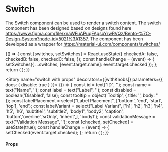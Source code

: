 
<Meta title="Components/Switch" />

# Switch

The Switch component can be used to render a switch content.
The switch component has been designed based on designs found here https://www.figma.com/file/xnaWFuAPuqFAgsoYrwRVQz/Bento-%7C-Design-System?node-id=5021%3A1357.
The component has been developed as a wrapper for https://material-ui.com/components/switches/

<Preview>
  <Story name="switch">
    {() => {
      const [switches, setSwitches] = React.useState({
        checkedA: false,
        checkedB: false,
        checkedC: false,
      });
      const handleChange = (event) => {
        setSwitches({ ...switches, [event.target.name]: event.target.checked });
      };
    return (
      <DemoContainer>
        <Switch disabled />
        <Switch name={'checkedA'} label={'This is a Test'} checked={switches.checkedA} onChange={handleChange} />
        <Switch name={'checkedB'} label={'This is a Test'} checked={switches.checkedB} onChange={handleChange} labelVariant={'caption'} labelPlacement={'top'}/>
        <Switch name={'checkedC'} label={'This is a Test'} checked={switches.checkedC} onChange={handleChange} validationMessage={'This value is required'}/>
    </DemoContainer>
    );
    }}
  </Story>
</Preview>

<Story name="switch with props" decorators={[withKnobs]} parameters={{ docs: { disable: true } }}>
  {() => {
    const id = text("ID", '');
    const name = text("Name", '');
    const label = text("Label", '');
    const disabled = boolean('Disabled', false);
    const tooltip = object('Tooltip', { title: '', body: '' });
    const labelPlacement = select("Label Placement", ['bottom', 'end', 'start', 'top'], 'end');
    const labelVariant = select("Label Variant", ['h1', 'h2', 'h3', 'h4', 'h5', 'h6', 'subtitle1', 'subtitle2', 'body1', 'body2', 'caption', 'button','overline','srOnly', 'inherit',], 'body1');
    const validationMessage = text("Validation Message", '');
    const [checked, setChecked] = useState(true);
    const handleChange = (event) => {
      setChecked(event.target.checked);
    };
    return (
      <DemoContainer>
        <Switch id={id} name={name} label={label} labelVariant={labelVariant} tooltip={tooltip} checked={checked} onChange={handleChange} disabled={disabled} labelPlacement={labelPlacement} validationMessage={validationMessage} />
      </DemoContainer>
    );
  }}
</Story>

#### Props
<Props of={Switch} />